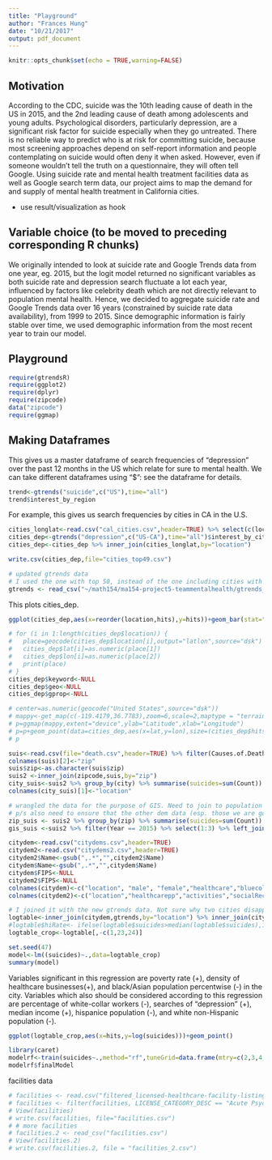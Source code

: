 ```yaml
---
title: "Playground"
author: "Frances Hung"
date: "10/21/2017"
output: pdf_document
---
```


```r
knitr::opts_chunk$set(echo = TRUE,warning=FALSE)
```
## Motivation

According to the CDC, suicide was the 10th leading cause of death in the US in 2015, and the 2nd leading cause of death among adolescents and young adults. Psychological disorders, particularly depression, are a significant risk factor for suicide especially when they go untreated. There is no reliable way to predict who is at risk for committing suicide, because most screening approaches depend on self-report information and people contemplating on suicide would often deny it when asked. However, even if someone wouldn't tell the truth on a questionnaire, they will often tell Google. Using suicide rate and mental health treatment facilities data as well as Google search term data, our project aims to map the demand for and supply of mental health treatment in California cities.

- use result/visualization as hook

## Variable choice (to be moved to preceding corresponding R chunks)

We originally intended to look at suicide rate and Google Trends data from one year, eg. 2015, but the logit model returned no significant variables as both suicide rate and depression search fluctuate a lot each year, influenced by factors like celebrity death which are not directly relevant to population mental health. Hence, we decided to aggregate suicide rate and Google Trends data over 16 years (constrained by suicide rate data availability), from 1999 to 2015. Since demographic information is fairly stable over time, we used demographic information from the most recent year to train our model.

## Playground


```r
require(gtrendsR)
require(ggplot2)
require(dplyr)
require(zipcode)
data("zipcode")
require(ggmap)
```

## Making Dataframes

This gives us a master dataframe of search frequencies of “depression” over the past 12 months in the US which relate for sure to mental health. We can take different dataframes using "$": see the dataframe for details.

```r
trend<-gtrends("suicide",c("US"),time="all")
trend$interest_by_region
```

For example, this gives us search frequencies by cities in CA in the U.S.

```r
cities_longlat<-read.csv("cal_cities.csv",header=TRUE) %>% select(c(location,Latitude,Longitude))
cities_dep<-gtrends("depression",c("US-CA"),time="all")$interest_by_city
cities_dep<-cities_dep %>% inner_join(cities_longlat,by="location")

write.csv(cities_dep,file="cities_top49.csv")

# updated gtrends data
# I used the one with top 50, instead of the one including cities with low search volume.
gtrends <- read_csv("~/math154/ma154-project5-teammentalhealth/gtrends_20042015_top50.csv")  %>%inner_join(cities_longlat,by="location")

```

This plots cities_dep.

```r
ggplot(cities_dep,aes(x=reorder(location,hits),y=hits))+geom_bar(stat="identity")+theme(axis.text.x = element_text(angle = 90, hjust = 1))
```

```r

# for (i in 1:length(cities_dep$location)) {
#   place=geocode(cities_dep$location[i],output="latlon",source="dsk")
#   cities_dep$lat[i]=as.numeric(place[1])
#   cities_dep$lon[i]=as.numeric(place[2])
#   print(place)
# }
cities_dep$keyword<-NULL
cities_dep$geo<-NULL
cities_dep$gprop<-NULL
```

```r
# center=as.numeric(geocode("United States",source="dsk"))
# mappy<-get_map(c(-119.4179,36.7783),zoom=6,scale=2,maptype = "terrain",source="google")
# p=ggmap(mappy,extent="device",ylab="Latitude",xlab="Longitude")
# p=p+geom_point(data=cities_dep,aes(x=lat,y=lon),size=(cities_dep$hits/50)^2)
# p
```


```r
suis<-read.csv(file="death.csv",header=TRUE) %>% filter(Causes.of.Death=="SUI") %>% filter(Year >= 2004)
colnames(suis)[2]<-"zip"
suis$zip<-as.character(suis$zip)
suis2 <-inner_join(zipcode,suis,by="zip") 
city_suis<-suis2 %>% group_by(city) %>% summarise(suicides=sum(Count))
colnames(city_suis)[1]<-"location"

# wrangled the data for the purpose of GIS. Need to join to population by zipcode data (same source as population by city data) 
# p/s also need to ensure that the other dem data (esp. those we are going to plot) exist at the zipcode level 
zip_suis <- suis2 %>% group_by(zip) %>% summarise(suicides=sum(Count)) 
gis_suis <-suis2 %>% filter(Year == 2015) %>% select(1:3) %>% left_join(zip_suis,by="zip")


```

```r

citydem<-read.csv("citydems.csv",header=TRUE)
citydem2<-read.csv("citydems2.csv",header=TRUE)
citydem2$Name<-gsub(",.*","",citydem2$Name)
citydem$Name<-gsub(",.*","",citydem$Name)
citydem$FIPS<-NULL
citydem2$FIPS<-NULL
colnames(citydem)<-c("location", "male", "female","healthcare","bluecollar","whitecollar","nonfamily","medAge","AmInd", "whiteNonHisp","hisp","white","black","asian","medIncome","lessHS","HS","Bachelors","pop","unmarriedMpop","unemployed")
colnames(citydem2)<-c("location","healthcarepp","activities","socialRec","entertainment","pov","presdrugs","healthcarebiz")

# I joined it with the new gtrends data. Not sure why two cities disappeared (meaning the citydem data is not exhaustive altho it should be...). I arranged it by "suicides", and I think our two cities can be Santa Cruz (high suicide/pop) and Santa Clarita (low suicide/pop). I chose these two cities because they have at least 4 zipcodes. Open to revision. 
logtable<-inner_join(citydem,gtrends,by="location") %>% inner_join(city_suis,by="location") %>% inner_join(citydem2,by="location") %>% mutate(suicides=suicides*100000/pop,healthcarepp=healthcarepp/pop,activities=activities/pop,socialRec=socialRec/pop,entertainment=entertainment/pop,presdrugs=presdrugs/pop,healthcarebiz=healthcarebiz*1000/pop)
#logtable$hiRate<- ifelse(logtable$suicides>median(logtable$suicides),1,0)
logtable_crop<-logtable[,-c(1,23,24)]
```

```r
set.seed(47)
model<-lm((suicides)~.,data=logtable_crop)
summary(model)
```
Variables significant in this regression are poverty rate (+), density of healthcare businesses(+), and black/Asian population percentwise (-) in the city. Variables which also should be considered according to this regression are percentage of white-collar workers (-), searches of "depression" (+), median income (+), hispanice population (-), and white non-Hispanic population (-). 
```r
ggplot(logtable_crop,aes(x=hits,y=log(suicides)))+geom_point()
```


```r
library(caret)
modelrf<-train(suicides~.,method="rf",tuneGrid=data.frame(mtry=c(2,3,4,5,6)),data=logtable_crop)
modelrf$finalModel

```

facilities data
```r
# facilities <- read.csv("filtered_licensed-healthcare-facility-listing-june-30-2017.csv")
# facilities <- filter(facilities, LICENSE_CATEGORY_DESC == "Acute Psychiatric Hospital"|LICENSE_CATEGORY_DESC == "Psychiatric Health Facility" | LICENSE_CATEGORY_DESC =="Psychology Clinic")
# View(facilities)
# write.csv(facilities, file="facilities.csv")
# # more facilities
# facilities.2 <- read_csv("facilities.csv")
# View(facilities.2)
# write.csv(facilities.2, file = "facilities_2.csv")
```


